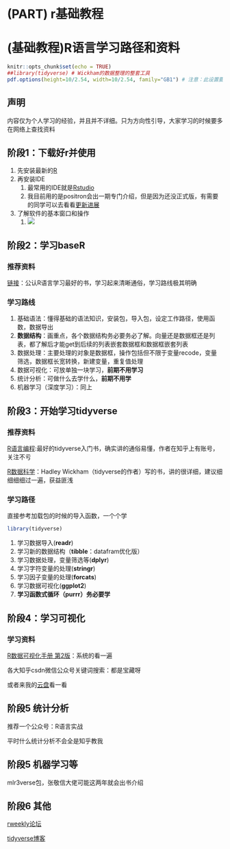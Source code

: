 # (PART) r基础教程 {-}

# (基础教程)R语言学习路径和资料{-}


```r
knitr::opts_chunk$set(echo = TRUE)
##library(tidyverse) # Wickham的数据整理的整套工具
pdf.options(height=10/2.54, width=10/2.54, family="GB1") # 注意：此设置要放在最后
```

## 声明
内容仅为个人学习的经验，并且并不详细。只为方向性引导，大家学习的时候要多在网络上查找资料

## 阶段1：下载好r并使用
1. 先安装最新的[R](https://www.r-project.org/)
2. 再安装IDE
   1. 最常用的IDE就是[Rstudio](https://posit.co/downloads/)
   2. 我目前用的是positron会出一期专门介绍，但是因为还没正式版，有需要的同学可以去看看[更新进展](https://github.com/posit-dev/positron/releases)
3. 了解软件的基本窗口和操作
   1. ![](https://vip.123pan.cn/1813062489//7%20pic/202410192013471.png)

## 阶段2：学习baseR

### 推荐资料

[链接](https://book.douban.com/subject/36420926/)：公认R语言学习最好的书，学习起来清晰通俗，学习路线极其明确

### 学习路线
1. 基础语法：懂得基础的语法知识，安装包，导入包，设定工作路径，使用函数，数据导出
2. **数据结构**：画重点，各个数据结构务必要务必了解。向量还是数据框还是列表，都了解后才能get到后续的列表嵌套数据框和数据框嵌套列表
3. 数据处理：主要处理的对象是数据框，操作包括但不限于变量recode，变量筛选，数据框长宽转换，新建变量，重复值处理
4. 数据可视化：可放单独一块学习，**前期不用学习**
5. 统计分析：可做什么去学什么，**前期不用学**
6. 机器学习（深度学习）：同上

## 阶段3：开始学习tidyverse

### 推荐资料

[R语言编程](https://book.douban.com/subject/36171369/):最好的tidyverse入门书，确实讲的通俗易懂，作者在知乎上有账号，关注不亏

[R数据科学](https://book.douban.com/subject/30277904/)：Hadley Wickham（tidyverse的作者）写的书，讲的很详细，建议细细细细过一遍，获益匪浅

### 学习路径
直接参考加载包的时候的导入函数，一个个学

```r
library(tidyverse)

```

1. 学习数据导入(**readr**)
2. 学习新的数据结构（**tibble**：datafram优化版）
3. 学习数据处理，变量筛选等(**dplyr**)
4. 学习字符变量的处理(**stringr**)
5. 学习因子变量的处理(**forcats**)
6. 学习数据可视化(**ggplot2**)
7. **学习函数式循环（purrr）务必要学**

## 阶段4：学习可视化

### 学习资料

[R数据可视化手册  第2版](http://book.ucdrs.superlib.net/views/specific/2929/bookDetail.jsp?dxNumber=000019332693&d=49173A13F1A674EE50CACCE072F13B33&fenlei=18170403)：系统的看一遍

各大知乎csdn微信公众号关键词搜索：都是宝藏呀

或者来我的[云盘](https://file.wk8686.top/?2%20%E4%BB%A3%E7%A0%81%E6%A8%A1%E6%9D%BF/R)看一看

## 阶段5 统计分析

推荐一个公众号：R语言实战

平时什么统计分析不会全是知乎教我


## 阶段5 机器学习等

mlr3verse包，张敬信大佬可能这两年就会出书介绍

## 阶段6 其他

[rweekly论坛](https://rweekly.org/)

[tidyverse博客](https://www.tidyverse.org/blog/)